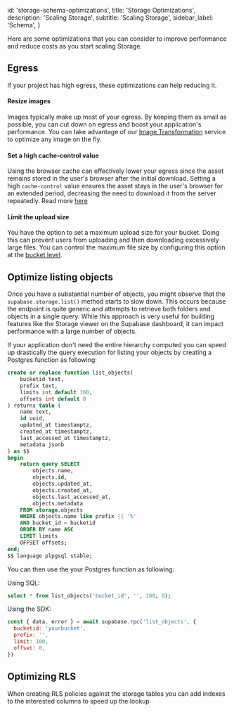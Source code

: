 
  id: 'storage-schema-optimizations',
  title: 'Storage Optimizations',
  description: 'Scaling Storage',
  subtitle: 'Scaling Storage',
  sidebar_label: 'Schema',
}

Here are some optimizations that you can consider to improve performance and reduce costs as you start scaling Storage.

## Egress

If your project has high egress, these optimizations can help reducing it.

#### Resize images

Images typically make up most of your egress. By keeping them as small as possible, you can cut down on egress and boost your application's performance. You can take advantage of our [Image Transformation](/docs/guides/storage/serving/image-transformations) service to optimize any image on the fly.

#### Set a high cache-control value

Using the browser cache can effectively lower your egress since the asset remains stored in the user's browser after the initial download. Setting a high `cache-control` value ensures the asset stays in the user's browser for an extended period, decreasing the need to download it from the server repeatedly. Read more [here](/docs/guides/storage/cdn/smart-cdn#cache-duration)

#### Limit the upload size

You have the option to set a maximum upload size for your bucket. Doing this can prevent users from uploading and then downloading excessively large files. You can control the maximum file size by configuring this option at the [bucket level](/docs/guides/storage/buckets/creating-buckets).

## Optimize listing objects

Once you have a substantial number of objects, you might observe that the `supabase.storage.list()` method starts to slow down. This occurs because the endpoint is quite generic and attempts to retrieve both folders and objects in a single query. While this approach is very useful for building features like the Storage viewer on the Supabase dashboard, it can impact performance with a large number of objects.

If your application don't need the entire hierarchy computed you can speed up drastically the query execution for listing your objects by creating a Postgres function as following:

```sql
create or replace function list_objects(
    bucketid text,
    prefix text,
    limits int default 100,
    offsets int default 0
) returns table (
    name text,
    id uuid,
    updated_at timestamptz,
    created_at timestamptz,
    last_accessed_at timestamptz,
    metadata jsonb
) as $$
begin
    return query SELECT
        objects.name,
        objects.id,
        objects.updated_at,
        objects.created_at,
        objects.last_accessed_at,
        objects.metadata
    FROM storage.objects
    WHERE objects.name like prefix || '%'
    AND bucket_id = bucketid
    ORDER BY name ASC
    LIMIT limits
    OFFSET offsets;
end;
$$ language plpgsql stable;
```

You can then use the your Postgres function as following:

Using SQL:

```sql
select * from list_objects('bucket_id', '', 100, 0);
```

Using the SDK:

```js
const { data, error } = await supabase.rpc('list_objects', {
  bucketid: 'yourbucket',
  prefix: '',
  limit: 100,
  offset: 0,
})
```

## Optimizing RLS

When creating RLS policies against the storage tables you can add indexes to the interested columns to speed up the lookup



